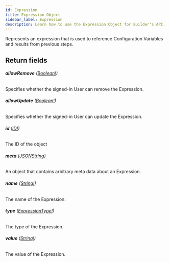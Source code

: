 ```yaml
---
id: Expression
title: Expression Object
sidebar_label: Expression
description: Learn how to use the Expression Object for Builder's API.
---
```


Represents an expression that is used to reference Configuration Variables and results from previous steps.

## Return fields

###### <b>allowRemove</b> ([Boolean!](/docs/composer/builder/api/schema/scalar/Boolean.mdx))

Specifies whether the signed-in User can remove the Expression.

###### <b>allowUpdate</b> ([Boolean!](/docs/composer/builder/api/schema/scalar/Boolean.mdx))

Specifies whether the signed-in User can update the Expression.

###### <b>id</b> ([ID!](/docs/composer/builder/api/schema/scalar/ID.mdx))

The ID of the object

###### <b>meta</b> ([JSONString](/docs/composer/builder/api/schema/scalar/JSONString.mdx))

An object that contains arbitrary meta data about an Expression.

###### <b>name</b> ([String!](/docs/composer/builder/api/schema/scalar/String.mdx))

The name of the Expression.

###### <b>type</b> ([ExpressionType!](/docs/composer/builder/api/schema/enum/ExpressionType.mdx))

The type of the Expression.

###### <b>value</b> ([String!](/docs/composer/builder/api/schema/scalar/String.mdx))

The value of the Expression.
